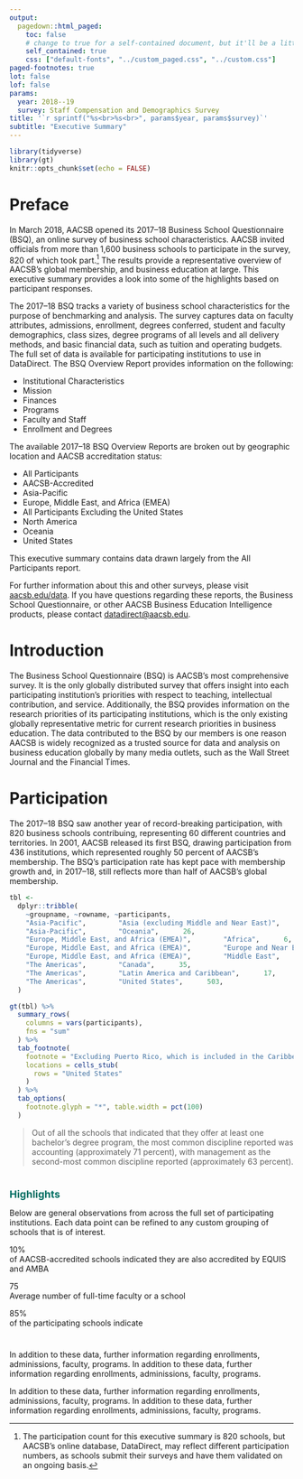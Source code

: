 ```yaml
---
output:
  pagedown::html_paged:
    toc: false
    # change to true for a self-contained document, but it'll be a litte slower for Pandoc to render
    self_contained: true
    css: ["default-fonts", "../custom_paged.css", "../custom.css"]
paged-footnotes: true
lot: false
lof: false
params:
  year: 2018--19
  survey: Staff Compensation and Demographics Survey
title: '`r sprintf("%s<br>%s<br>", params$year, params$survey)`'
subtitle: "Executive Summary"
---
```


```r
library(tidyverse)
library(gt) 
knitr::opts_chunk$set(echo = FALSE) 
```

# Preface {-}

In March 2018, AACSB opened its 2017–18 Business School Questionnaire (BSQ), an online survey of business school characteristics. AACSB invited officials from more than 1,600 business schools to participate in the survey, 820 of which took part.[^1] The results provide a representative overview of AACSB's global membership, and business education at large. This executive summary provides a look into some of the highlights based on participant responses.  

The 2017–18 BSQ tracks a variety of business school characteristics for the purpose of benchmarking and analysis. The survey captures data on faculty attributes, admissions, enrollment, degrees conferred, student and faculty demographics, class sizes, degree programs of all levels and all delivery methods, and basic financial data, such as tuition and operating budgets. The full set of data is available for participating institutions to use in DataDirect. The BSQ Overview Report provides information on the following:  

* Institutional Characteristics  
* Mission  
* Finances  
* Programs  
* Faculty and Staff  
* Enrollment and Degrees  

The available 2017–18 BSQ Overview Reports are broken out by geographic location and AACSB
accreditation status:  

* All Participants  
* AACSB-Accredited  
* Asia-Pacific  
* Europe, Middle East, and Africa (EMEA)  
* All Participants Excluding the United States  
* North America  
* Oceania  
* United States  

This executive summary contains data drawn largely from the All Participants report.  

For further information about this and other surveys, please visit [aacsb.edu/data](https://www.aacsb.edu/data). If you have questions regarding these reports, the Business School Questionnaire, or other AACSB Business Education Intelligence products, please contact [datadirect@aacsb.edu](mailto:datadirect@aacsb.edu).

[^1]: The participation count for this executive summary is 820 schools, but AACSB's online database, DataDirect, may reflect different participation numbers, as schools submit their surveys and have them validated on an ongoing basis. 

# Introduction {-}

The Business School Questionnaire (BSQ) is AACSB's most comprehensive survey. It is the
only globally distributed survey that offers insight into each participating institution's priorities with respect to teaching, intellectual contribution, and service. Additionally, the BSQ provides information on the research priorities of its participating institutions, which is the only existing globally representative metric for current research priorities in business education. The data contributed to the BSQ by our members is one reason AACSB is widely recognized as a trusted source for data and analysis on business education globally by many media outlets, such as the Wall Street Journal and the Financial Times.

# Participation {-}

The 2017–18 BSQ saw another year of record-breaking participation, with 820 business schools contribuing, representing 60 different countries and territories. In 2001, AACSB released its first BSQ, drawing participation from 436 institutions, which represented roughly 50 percent of AACSB's membership. The BSQ's participation rate has kept pace with membership growth and, in 2017–18, still reflects more than half of AACSB's global membership.

```r
tbl <- 
  dplyr::tribble(
    ~groupname, ~rowname, ~participants,
    "Asia-Pacific",        "Asia (excluding Middle and Near East)",      76,   
    "Asia-Pacific",        "Oceania",      26,   
    "Europe, Middle East, and Africa (EMEA)",        "Africa",      6,  
    "Europe, Middle East, and Africa (EMEA)",        "Europe and Near East",      136,  
    "Europe, Middle East, and Africa (EMEA)",        "Middle East",      21,  
    "The Americas",        "Canada",      35,
    "The Americas",        "Latin America and Caribbean",      17,
    "The Americas",        "United States",      503,
  )

gt(tbl) %>% 
  summary_rows(
    columns = vars(participants),
    fns = "sum"
  ) %>% 
  tab_footnote(
    footnote = "Excluding Puerto Rico, which is included in the Caribbean numbers",
    locations = cells_stub(
      rows = "United States"
    )
  ) %>% 
  tab_options(
    footnote.glyph = "*", table.width = pct(100)
  )  
```

>Out of all the schools that indicated that they offer at least one bachelor’s degree program, the most common discipline reported was accounting (approximately 71 percent), with management as the second-most common discipline reported (approximately 63 percent).

# {-} 

<div id="main">
[**Highlights**]{style="color: #006E62;font-size:large;"}  

Below are general observations from across the full set of participating institutions. Each data point can be refined to any custom grouping of schools that is of interest.
</div> 

<div id="aside" class="aside">
10%  
of AACSB-accredited schools indicated they are also accredited by EQUIS and AMBA  

75  
Average number of full-time faculty or a school

85%  
of the participating schools indicate
</div> 

# {-}

<div id="left" class="narrow-column">
  In addition to these data, further information regarding enrollments, adminissions, faculty, programs.
In addition to these data, further information regarding enrollments, adminissions, faculty, programs.
</div>  
<div id="right" class="wide-column">
  In addition to these data, further information regarding enrollments, adminissions, faculty, programs.
In addition to these data, further information regarding enrollments, adminissions, faculty, programs.
</div>



